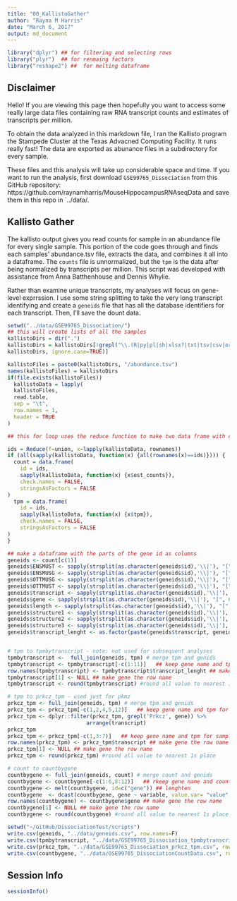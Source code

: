 ```yaml
---
title: "00_KallistoGather"
author: "Rayna M Harris"
date: "March 6, 2017"
output: md_document
---
```

  
```r
library("dplyr") ## for filtering and selecting rows
library("plyr")  ## for renmaing factors
library("reshape2") ##  for melting dataframe
```

## Disclaimer

Hello! If you are viewing this page then hopefully you want to access some really large data files containing raw RNA transcript counts and estimates of transcripts per million. 

To obtain the data analyzed in this markdown file, I ran the Kallisto program the Stampede Cluster at the Texas Advacned Computing Facility. It runs really fast! The data are exported as abunance files in a subdirectory for every sample. 

These files and this analysis will take up considerable space and time. If you want to run the analysis, first download `GSE99765_Dissociation` from this GitHub repository: https://github.com/raynamharris/MouseHippocampusRNAseqData and save them in this repo in `../data/. 

## Kallisto Gather

The kallisto output gives you read counts for sample in an abundance file for every single sample. This portion of the code goes through and finds each samples' abundance.tsv file, extracts the data, and combines it all into a dataframe. The `counts` file is unnormalized, but the `tpm` is the data after being normalized by transcripts per million. This script was developed with assistance from Anna Batthenhouse and Dennis Whylie.

Rather than examine unique transcripts, my analyses will focus on gene-level exprrssion. I use some string splitting to take the very long transcript identifying and create a `geneids` file that has all the database identifiers for each transcript. Then, I'll save the dount data.

```r
setwd("../data/GSE99765_Dissociation/")
## this will create lists of all the samples
kallistoDirs = dir(".")
kallistoDirs = kallistoDirs[!grepl("\\.(R|py|pl|sh|xlsx?|txt|tsv|csv|org|md|obo|png|jpg|pdf)$",
kallistoDirs, ignore.case=TRUE)]

kallistoFiles = paste0(kallistoDirs, "/abundance.tsv")
names(kallistoFiles) = kallistoDirs
if(file.exists(kallistoFiles))
  kallistoData = lapply(
  kallistoFiles,
  read.table,
  sep = "\t",
  row.names = 1,
  header = TRUE
)

## this for loop uses the reduce function to make two data frame with counts or tpm from all the samples. note, only counts are used

ids = Reduce(f=union, x=lapply(kallistoData, rownames))
if (all(sapply(kallistoData, function(x) {all(rownames(x)==ids)}))) {
  count = data.frame(
    id = ids,
    sapply(kallistoData, function(x) {x$est_counts}),
    check.names = FALSE,
    stringsAsFactors = FALSE
)
  tpm = data.frame(
    id = ids,
    sapply(kallistoData, function(x) {x$tpm}),
    check.names = FALSE,
    stringsAsFactors = FALSE
)
}

## make a dataframe with the parts of the gene id as columns
geneids <- count[c(1)] 
geneids$ENSMUST <- sapply(strsplit(as.character(geneids$id),'\\|'), "[", 1)
geneids$ENSMUSG <- sapply(strsplit(as.character(geneids$id),'\\|'), "[", 2)
geneids$OTTMUSG <- sapply(strsplit(as.character(geneids$id),'\\|'), "[", 3)
geneids$OTTMUST <- sapply(strsplit(as.character(geneids$id),'\\|'), "[", 4)
geneids$transcript <- sapply(strsplit(as.character(geneids$id),'\\|'), "[", 5)
geneids$gene <- sapply(strsplit(as.character(geneids$id),'\\|'), "[", 6)
geneids$length <- sapply(strsplit(as.character(geneids$id),'\\|'), "[", 7)
geneids$structure1 <- sapply(strsplit(as.character(geneids$id),'\\|'), "[", 8)
geneids$structure2 <- sapply(strsplit(as.character(geneids$id),'\\|'), "[", 9)
geneids$structure3 <- sapply(strsplit(as.character(geneids$id),'\\|'), "[", 10)
geneids$transcript_lenght <- as.factor(paste(geneids$transcript, geneids$length, sep="_"))


# tpm to tpmbytranscript - note: not used for subsequent analyses
tpmbytranscript <-  full_join(geneids, tpm) # merge tpm and genids
tpmbytranscript <- tpmbytranscript[-c(1:11)]   ## keep gene name and tpm for samples)
row.names(tpmbytranscript) <- tpmbytranscript$transcript_lenght ## make gene the row name
tpmbytranscript[1] <- NULL ## make gene the row name
tpmbytranscript <- round(tpmbytranscript) #round all value to nearest 1s place

# tpm to prkcz_tpm - used just for pkmz
prkcz_tpm <- full_join(geneids, tpm) # merge tpm and genids
prkcz_tpm <- prkcz_tpm[-c(1,2,4,5,12)]   ## keep gene name and tpm for samples)
prkcz_tpm <- dplyr::filter(prkcz_tpm, grepl('Prkcz', gene)) %>%
                         arrange(transcript)
prkcz_tpm
prkcz_tpm <- prkcz_tpm[-c(1,3:7)]   ## keep gene name and tpm for samples)
row.names(prkcz_tpm) <- prkcz_tpm$transcript ## make gene the row name
prkcz_tpm[1] <- NULL ## make gene the row name
prkcz_tpm <- round(prkcz_tpm) #round all value to nearest 1s place

# count to countbygene
countbygene <- full_join(geneids, count) # merge count and genids
countbygene <- countbygene[-c(1:6,8:12)]   ## rkeep gene name and counts for samples)
countbygene <- melt(countbygene, id=c("gene")) ## lenghten 
countbygene  <- dcast(countbygene, gene ~ variable, value.var= "value", fun.aggregate=sum) #then widen by sum
row.names(countbygene) <- countbygene$gene ## make gene the row name
countbygene[1] <- NULL ## make gene the row name
countbygene <- round(countbygene) #round all value to nearest 1s place

setwd("~/GitHub/DissociationTest/scripts")
write.csv(geneids, "../data/geneids.csv", row.names=F)
write.csv(tpmbytranscript, "../data/GSE99765_Dissociation_tpmbytranscript.csv", row.names=T)
write.csv(prkcz_tpm, "../data/GSE99765_Dissociation_prkcz_tpm.csv", row.names=T)
write.csv(countbygene, "../data/GSE99765_DissociationCountData.csv", row.names=T)
```

## Session Info
```r
sessionInfo()
```